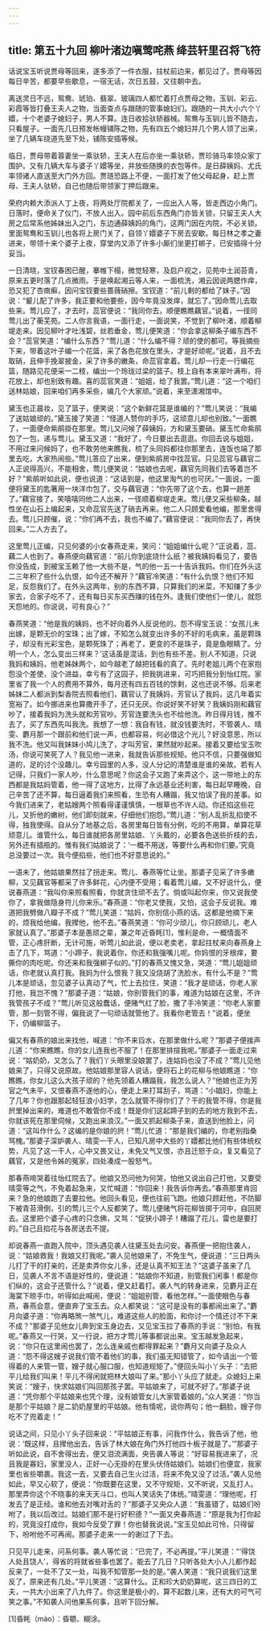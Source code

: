 ```yaml
---
---
---
```

title: 第五十九回 柳叶渚边嗔莺咤燕 绛芸轩里召将飞符
---



话说宝玉听说贾母等回来，遂多添了一件衣服，拄杖前边来，都见过了。贾母等因每日辛苦，都要早些歇息，一宿无话，次日五鼓，又往朝中去。

离送灵日不远，鸳鸯、琥珀、翡翠、玻璃四人都忙着打点贾母之物，玉钏、彩云、彩霞等皆打叠王夫人之物，当面查点与跟随的管事媳妇们。跟随的一共大小六个丫嬛，十个老婆子媳妇子，男人不算。连日收拾驮轿器械。鸳鸯与玉钏儿皆不随去，只看屋子。一面先几日预发帐幔铺陈之物，先有四五个媳妇并几个男人领了出来，坐了几辆车绕道先至下处，铺陈安插等候。

临日，贾母带着蓉妻坐一乘驮轿，王夫人在后亦坐一乘驮轿，贾珍骑马率领众家丁围护。又有几辆大车与婆子丫嬛等坐，并放些随换的衣包等件。是日薛姨妈、尤氏率领诸人直送至大门外方回。贾琏恐路上不便，一面打发了他父母起身，赶上贾母、王夫人驮轿，自己也随后带领家丁押后跟来。

荣府内赖大添派人丁上夜，将两处厅院都关了，一应出入人等，皆走西边小角门。日落时，便命关了仪门，不放人出入。园中前后东西角门亦皆关锁，只留王夫人大房之后常系他姊妹出入之门，东边通薛姨妈的角门，这两门因在内院，不必关锁。里面鸳鸯和玉钏儿也各将上房门关了，自领丫嬛婆子下房去安歇。每日林之孝之妻进来，带领十来个婆子上夜，穿堂内又添了许多小厮们坐更打梆子，已安插得十分妥当。

一日清晓，宝钗春困已醒，搴帷下榻，微觉轻寒，及启户视之，见苑中土润苔青，原来五更时落了几点微雨。于是唤起湘云等人来，一面梳洗，湘云因说两腮作痒，恐又犯了杏癍癣，因问宝钗要些蔷薇硝擦。宝钗道：“前儿剩的都给了妹子。”因说：“颦儿配了许多，我正要和他要些，因今年竟没发痒，就忘了。”因命莺儿去取些来。莺儿应了，才去时，蕊官便说：“我同你去，顺便瞧瞧藕官。”说着，一径同莺儿出了蘅芜苑。二人你言我语，一面行走，一面说笑，不觉到了柳叶渚，顺着柳堤走来。因见柳叶才吐浅碧，丝若垂金，莺儿便笑道：“你会拿这柳条子编东西不会？”蕊官笑道：“编什么东西？”莺儿道：“什么编不得？顽的使的都可。等我摘些下来，带着这叶子编一个花篮，采了各色花放在里头，才是好顽呢。”说着，且不去取硝，且伸手挽翠披金，采了许多的嫩条，命蕊官拿着。莺儿却一行走一行编花篮，随路见花便采一二枝，编出一个玲珑过梁的篮子。枝上自有本来翠叶满布，将花放上，却也别致有趣。喜的蕊官笑道：“姐姐，给了我罢。”莺儿道：“这一个咱们送林姑娘，回来咱们再多采些，编几个大家顽。”说着，来至潇湘馆中。

黛玉也正晨妆，见了篮子，便笑说：“这个新鲜花篮是谁编的？”莺儿笑说：“我编了送姑娘顽的。”黛玉接了笑道：“怪道人赞你的手巧，这顽意儿却也别致。”一面瞧了，一面便命紫鹃掛在那里。莺儿又问候了薛姨妈，方和黛玉要硝。黛玉忙命紫鹃包了一包，递与莺儿。黛玉又道：“我好了，今日要出去逛逛。你回去说与姐姐，不用过来问候妈了，也不敢劳他来瞧我，梳了头同妈都往你那里去，连饭也端了那里去吃，大家热闹些。”莺儿答应了出来，便到紫鹃房中找蕊官。只见蕊官与藕官二人正说得高兴，不能相舍，莺儿便笑说：“姑娘也去呢，藕官先同我们去等着岂不好？”紫鹃听如此说，便也说道：“这话到是，他这里淘气的也可厌。”一面说，一面便将黛玉的匙箸用一块洋巾包了，交与藕官道：“你先带了这个去，也算一趟差了。”藕官接了，笑嘻嘻同他二人出来，一径顺着柳堤走来。莺儿便又采些柳条，越性坐在山石上编起来，又命蕊官先送了硝去再来。他二人只顾爱看他编，那里舍得去。莺儿只顾催，说：“你们再不去，我也不编了。”藕官便说：“我同你去了，再快回来。”二人方去了。

这里莺儿正编，只见何婆的小女春燕走来，笑问：“姐姐编什么呢？”正说着，蕊、藕二人也到了。春燕便向藕官道：“前儿你到底烧什么纸？被我姨妈看见了，要告你没告成，到被宝玉赖了他一大些不是，气的他一五一十告诉我妈。你们在外头这二三年积了些什么仇恨，如今还不解开？”藕官冷笑道：“有什么仇恨？他们不知足，反怨我们了。在外头这两年，别的东西不算，只算我们的米菜，不知赚了多少家去，合家子吃不了，还有每日买东买西赚的钱在外。逢我们使他们一使儿，就怨天怨地的。你说说，可有良心？”

春燕笑道：“他是我的姨妈，也不好向着外人反说他的。怨不得宝玉说：‘女孩儿未出嫁，是颗无价的宝珠；出了嫁，不知怎么就变出许多的不好的毛病来，虽是颗珠子，却没有光彩宝色，是颗死珠了；再老了，更变的不是珠子，竟是鱼眼睛了。分明一个人，怎么变出三样来？’这话虽是混话，到也有些不差。别人不知道，只说我妈和姨妈，他老姊妹两个，如今越老了越把钱看的真了。先时老姐儿两个在家抱怨没个差使，没个进益，幸亏有了这园子，把我挑进来，可巧把我分到怡红院。家里省了我一个人的费用不算外，每月还有四五百钱的馀剩，这也还说不够。后来老姊妹二人都派到梨香院去照看他们，藕官认了我姨妈，芳官认了我妈，这几年着实宽裕了。如今挪进来也算撒开手了，还只无厌。你说好笑不好笑？我姨妈刚和藕官吵了，接着我妈为洗头就和芳官吵。芳官连要洗头也不给他洗。昨日得月钱，推不去了，买了东西先叫我洗。我想了一想：我自有钱，就没钱要洗时，不管袭人、晴雯、麝月那一个跟前和他们说一声，也都容易，何必借这个光儿？好没意思，所以我不洗。他又叫我妹妹小鸠儿洗了，才叫芳官，果然就吵起来。接着又要给宝玉吹汤，你说可笑死了人？我见他一进来，我就告诉那些规矩。他只不信，只要强做知道的，足的讨个没趣儿。幸亏园里的人多，没人分记的清楚谁是谁的亲故。若有人记得，只我们一家人吵，什么意思呢？你这会子又跑了来弄这个，这一带地上的东西都是我姑妈管着，他一得了这地方，比得了永远基业还利害，每日起早睡晚，自己辛苦了还不算，每日逼着我们来照看，生恐有人糟蹋，我又怕误了我的差事。如今我们进来了，老姑嫂两个照看得谨谨慎慎，一根草也不许人动。你还掐这些花儿，又折他的嫩树，他们即刻就来，仔细他们抱怨。”莺儿道：“别人乱折乱掐使不得，独我使得。自从分了地基之后，各房里每日皆有分例，吃的不用算，单算花草顽意儿。谁管什么，每日谁就把各房里姑娘、丫头戴的，必要各色送些折枝的去，另外还有插瓶的。惟有我们姑娘说了：‘一概不用送，等要什么再和你们要。’究竟总没要过一次。我今便掐些，他们也不好意思说的。”

一语未了，他姑娘果然拄了拐走来。莺儿、春燕等忙让坐。那婆子见采了许多嫩柳，又见藕官等都采了许多鲜花，心内便不受用；看着莺儿编，又不好说什么，便说春燕道：“我叫你来照看照看，你就贪住顽不去了。倘或叫起你来，你又说我使你了，拿我做隐身符儿你来乐。”春燕道：“你老又使我，又怕，这会子反说我。难道把我劈做八瓣子不成？”莺儿笑道：“姑妈，你别信小燕的话。这都是他摘下来的，烦我给他编，我撵他，他不去。”春燕笑道：“你可少顽儿，你只顾顽儿，老人家就认真了。”那婆子本是愚顽之辈，兼之年近昏眊[1]，惟利是命，一概情面不管，正心疼肝断，无计可施，听莺儿如此说，便以老卖老，拿起拄杖来向春燕身上击了几下，骂道：“小蹄子，我说着你，你还和我强嘴儿呢。你妈恨的牙根痒，要撕你的肉吃呢。你还来和我强梆子似的。”打的春燕又愧又急，哭道：“莺儿姐姐顽话，你老就认真打我。我妈为什么恨我？我又没烧胡了洗脸水，有什么不是？”莺儿本是顽话，忽见婆子认真动了气，忙上去拉住，笑道：“我才是顽话，你老人家打他，我岂不愧？”那婆子道：“姑娘，你别管我们的事，难道为姑娘在这里，不许我管孩子不成？”莺儿听见这般蠢话，便赌气红了脸，撒了手冷笑道：“你老人家要管，那一刻管不得，偏我说了一句顽话就管他了。我看你老管去！”说着，便坐下，仍编柳篮子。

偏又有春燕的娘出来找他，喊道：“你不来舀水，在那里做什么呢？”那婆子便接声儿道：“你来瞧瞧，你的女儿连我也不服了！在那里排揎我呢。”那婆子一面走过来说：“姑奶奶，又怎么了？我们丫头眼里没娘罢了，连姑妈也没了不成？”莺儿见他娘来了，只得又说原故。他姑娘那里容人说话，便将石上的花柳与他娘瞧道：“你瞧瞧，你女儿这么大孩子顽的？他先领着人糟蹋我，我怎么说人？”他娘也正为芳官之气未平，又恨春燕不遂他的心，便走上来打耳刮子，骂道：“小娼妇，你能上了几年？你也跟那起轻狂浪小妇学，怎么就管不得你们了？干的我管不得，你是我屄里掉出来的，难道也不敢管你不成！既是你们这起蹄子到的去的地方我到不去，你就该死在那里伺候，又跑出来浪汉。”一面又抓起柳条子来，直送到他脸上，问道：“这叫作什么？这编的是你娘的屄！”莺儿忙道：“那是我们编的，你老别指桑骂槐。”那婆子深妒袭人、晴雯一干人，已知凡房中大些的丫嬛都比他们有些体统权势，凡见了这一干人，心中又畏又让，未免又气又恨，亦且迁怒于众，复又看见了藕官，又是他令姊的冤家，四处凑成一股怒气。

那春燕啼哭着往怡红院去了。他娘又恐问他为何哭，怕他又说出自己打他，又要受晴雯等之气，不免着起急来，又忙喊道：“你回来！我告诉你再去。”春燕那里肯回来？急的他娘跑了去要拉他。他回头看见，便也往前飞跑。他娘只顾赶他，不防脚下被青苔滑倒，引的莺儿三个人反都笑了。莺儿便赌气将花柳皆掷于河中，自回房去。这里把个婆子心疼的只念佛，又骂：“促狭小蹄子！糟蹋了花儿，雷也是要打的。”自己且掐花与各房送去不提。

却说春燕一直跑入院中，顶头遇见袭人往黛玉处去问安。春燕便一把抱住袭人，说：“姑娘救我！我娘又打我呢。”袭人见他娘来了，不免生气，便说道：“三日两头儿打了干的打亲的，还是卖弄你女儿多，还是认真不知王法？”这婆子虽来了几日，见袭人不言不语是好性的，便说道：“姑娘你不知道，别管我们闲事！都是你们纵的，这会子还管什么？”说着，便又赶着打。袭人气的转身进来，见麝月正在海棠下晾手巾，听得如此喊闹，便说：“姐姐别管，看他怎样。”一面使眼色与春燕，春燕会意，便直奔了宝玉去。众人都笑说：“这可是没有的事都闹出来了。”麝月向婆子道：“你再略煞一煞气儿，难道这些人的脸面，和你讨一个情还讨不下来不成？”那婆子见他女儿奔到宝玉身边去，又见宝玉拉了春燕的手说：“别怕，有我呢。”春燕又一行哭，又一行说，把方才莺儿等事都说出来。宝玉越发急起来，说：“你只在这里闹也罢了，怎么连亲戚也都得罪起来？”麝月又向婆子及众人道：“怨不得这嫂子说我们管不着他们的事，我们虽无知错管了，如今请出一个管得着的人来管一管，嫂子就心服口服，也知道规矩了。”便回头叫小丫头子：“去把平儿给我们叫来！平儿不得闲就把林大娘叫了来。”那小丫头应了就走。众媳妇上来笑说：“嫂子，快求姑娘们叫回那孩子罢。平姑娘来了，可就不好了。”那婆子说道：“凭你那个平姑娘来也凭个理，没有娘管女儿大家管着娘的。”众人笑道：“你当是那个平姑娘？是二奶奶屋里的平姑娘。他有情呢，说你两句；他一翻脸，嫂子你吃不了兜着走！”

说话之间，只见小丫头子回来说：“平姑娘正有事，问我作什么，我告诉了他，他说：‘既这样，且撵他出去，告诉了林大娘在角门外打他四十板子就是了。’”那婆子听如此说，自不舍得出去，便又泪流满面，央告袭人等说：“好容易我进来了，况且我是寡妇，家里没人，正好一心无掛的在里头伏侍姑娘们。姑娘们也便宜，我家里也省些嚼裹。我这一去，又要去自己生火过活，将来不免又没了过活。”袭人见他如此，早又心软了，便说：“你既要在这里，又不守规矩，又不听说，又乱打人。那里弄你这个不晓事的来天天斗口，也叫人笑话失了体统。”晴雯道：“理他呢，打发去了是正经。谁和他去对嘴对舌的？”那婆子又央众人道：“我虽错了，姑娘们吩咐了，我以后改过。姑娘们那不是行好积德？”一面又央春燕道：“原是我为打你起的，究竟没打成你，我如今反受了罪！你也替我说说。”宝玉见如此可怜，只得留下，吩咐他不可再闹。那婆子走来一一的谢过了下去。

只见平儿走来，问系何事。袭人等忙说：“已完了，不必再提。”平儿笑道：“‘得饶人处且饶人’，得省的将就省些事也罢了。能去了几日？只听各处大小人儿都作起反来了，一处不了又一处，叫我不知管那一处的是。”袭人笑道：“我只说我们这里反了，原来还有几处。”平儿笑道：“这算什么。正和珍大奶奶算呢，这三四日的工夫，一共大小出来了八九件了。你这里是极小的，算不起数儿来，还有大的可气可笑之事。”不知袭人问他果系何事，且听下回分解。

[1]昏眊（mào）：昏聩、糊涂。